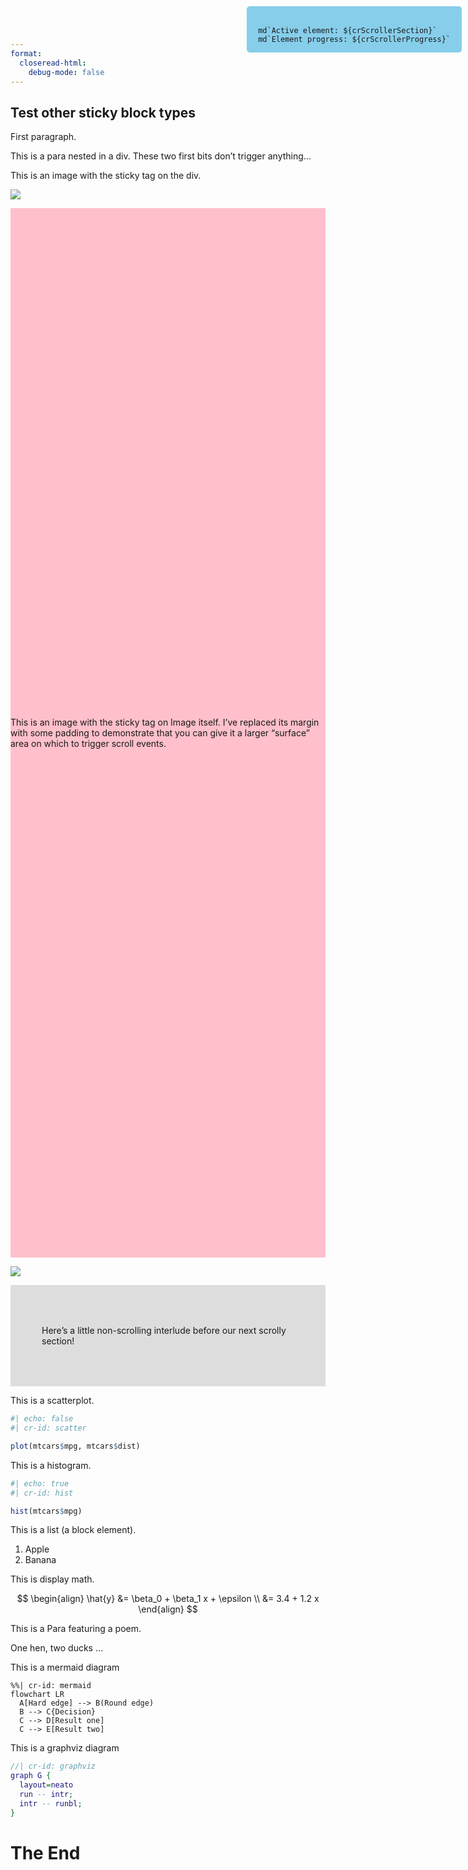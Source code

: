 ```yaml
---
format:
  closeread-html:
    debug-mode: false
---
```


::::{.cr-sidebar}

# Test other sticky block types

First paragraph.

::: {}
This is a para nested in a div. These two first bits don't trigger anything...
:::

[This is an image with the sticky tag on the div.]{.cr-crossfade cr-to="pink"}

:::{cr-id="pink"}
![](pink-desktop.png)
:::

:::{.cr-crossfade cr-from="pink" cr-to="blue" style="margin-block: 0; padding-block: 20svh; background-color: pink;"}
This is an image with the sticky tag on Image itself. I've replaced its margin with some padding to demonstrate that you can give it a larger "surface" area on which to trigger scroll events.
:::

![](blue-desktop.png){cr-id="blue"}

::::

::::{.column-screen-inset style="background-color: #dddddd; padding: 50px;"}
Here's a little non-scrolling interlude before our next scrolly section!
::::

::::{.cr-sidebar}

[This is a scatterplot.]{.cr-crossfade cr-to="scatter"}

```r
#| echo: false
#| cr-id: scatter

plot(mtcars$mpg, mtcars$dist)
```

[This is a histogram.]{.cr-crossfade cr-from="scatter" cr-to="hist"}

```r
#| echo: true
#| cr-id: hist

hist(mtcars$mpg)
```

[This is a list (a block element).]{.cr-crossfade cr-from="hist" cr-to="list"}

:::{cr-id="list"}
1. Apple
2. Banana
:::

[This is display math.]{.cr-crossfade cr-from="list" cr-to="displaymath"}

::: {cr-id="displaymath"}

$$
\begin{align}
\hat{y} &= \beta_0 + \beta_1 x + \epsilon \\
&= 3.4 + 1.2 x
\end{align}
$$

:::

[This is a Para featuring a poem.]{.cr-crossfade cr-from="displaymath" cr-to="oneline"}

::: {cr-id="oneline"}
One hen, two ducks ...
:::

[This is a mermaid diagram]{.cr-crossfade cr-from="oneline" cr-to="mermaid"}

```mermaid
%%| cr-id: mermaid
flowchart LR
  A[Hard edge] --> B(Round edge)
  B --> C{Decision}
  C --> D[Result one]
  C --> E[Result two]
```

[This is a graphviz diagram]{.cr-crossfade cr-from="mermaid" cr-to="graphviz"}

```dot
//| cr-id: graphviz
graph G {
  layout=neato
  run -- intr;
  intr -- runbl;
}
```

:::

# The End


:::{.counter style="position: fixed; top: 10px; right: 10px; background-color: skyblue; border-radius: 5px; padding: 18px 18px 0 18px;"}
```ojs
md`Active element: ${crScrollerSection}`
md`Element progress: ${crScrollerProgress}`
```
:::